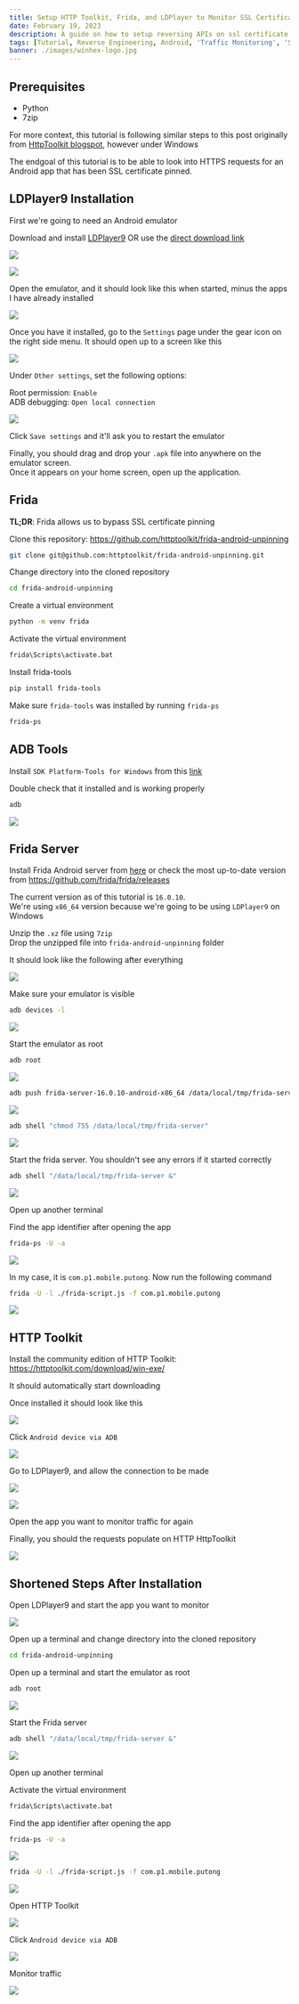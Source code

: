 ```yaml
---
title: Setup HTTP Toolkit, Frida, and LDPlayer to Monitor SSL Certificate Pinned Android Apps
date: February 19, 2023
description: A guide on how to setup reversing APIs on ssl certificate pinned android apps
tags: [Tutorial, Reverse Engineering, Android, 'Traffic Monitoring', 'SSL Pinning']
banner: ./images/winhex-logo.jpg
---
```


## Prerequisites

* Python
* 7zip

For more context, this tutorial is following similar steps to this post originally from [HttpToolkit blogspot](https://httptoolkit.com/blog/frida-certificate-pinning/), however under Windows

The endgoal of this tutorial is to be able to look into HTTPS requests for an Android app that has been SSL certificate pinned.

## LDPlayer9 Installation

First we're going to need an Android emulator

Download and install [LDPlayer9](https://www.ldplayer.net/) OR use the [direct download link](https://ldcdn.ldmnq.com/download/ldad/LDPlayer9.exe?n=LDPlayer9_ens_1001_ld.exe)

![](/assets/images/blog-posts/setup-http-toolkit-frida-and-ldplayer-to-monitor-ssl-pinned-android-apps/1.jpg)

![](/assets/images/blog-posts/setup-http-toolkit-frida-and-ldplayer-to-monitor-ssl-pinned-android-apps/2.png)

Open the emulator, and it should look like this when started, minus the apps I have already installed 

![](/assets/images/blog-posts/setup-http-toolkit-frida-and-ldplayer-to-monitor-ssl-pinned-android-apps/3.png)

Once you have it installed, go to the `Settings` page under the gear icon on the right side menu. It should open up to a screen like this

![](/assets/images/blog-posts/setup-http-toolkit-frida-and-ldplayer-to-monitor-ssl-pinned-android-apps/5.png)

Under `Other settings`, set the following options:

Root permission: `Enable`  
ADB debugging: `Open local connection`

![](/assets/images/blog-posts/setup-http-toolkit-frida-and-ldplayer-to-monitor-ssl-pinned-android-apps/6.png)

Click `Save settings` and it'll ask you to restart the emulator

Finally, you should drag and drop your `.apk` file into anywhere on the emulator screen.  
Once it appears on your home screen, open up the application.

## Frida

**TL;DR**: Frida allows us to bypass SSL certificate pinning

Clone this repository: https://github.com/httptoolkit/frida-android-unpinning

```bash
git clone git@github.com:httptoolkit/frida-android-unpinning.git
```

Change directory into the cloned repository

```bash
cd frida-android-unpinning
```

Create a virtual environment

```bash
python -m venv frida
```

Activate the virtual environment

```bash
frida\Scripts\activate.bat
```

Install frida-tools

```bash
pip install frida-tools
```

Make sure `frida-tools` was installed by running `frida-ps`

```bash
frida-ps
```

## ADB Tools

Install `SDK Platform-Tools for Windows` from this [link](https://developer.android.com/studio/releases/platform-tools#downloads)

Double check that it installed and is working properly

```bash
adb
```

![](/assets/images/blog-posts/setup-http-toolkit-frida-and-ldplayer-to-monitor-ssl-pinned-android-apps/7a.png)

## Frida Server

Install Frida Android server from [here](https://github.com/frida/frida/releases/download/16.0.10/frida-server-16.0.10-android-x86_64.xz) or check the most up-to-date version from https://github.com/frida/frida/releases

The current version as of this tutorial is `16.0.10`.  
We're using `x86_64` version because we're going to be using `LDPlayer9` on Windows  


Unzip the `.xz` file using `7zip`  
Drop the unzipped file into `frida-android-unpinning` folder  

It should look like the following after everything

![](/assets/images/blog-posts/setup-http-toolkit-frida-and-ldplayer-to-monitor-ssl-pinned-android-apps/7.png)

Make sure your emulator is visible 

```bash
adb devices -l
```

![](/assets/images/blog-posts/setup-http-toolkit-frida-and-ldplayer-to-monitor-ssl-pinned-android-apps/8.png)

Start the emulator as root
```bash
adb root
```

![](/assets/images/blog-posts/setup-http-toolkit-frida-and-ldplayer-to-monitor-ssl-pinned-android-apps/9.png)

```bash
adb push frida-server-16.0.10-android-x86_64 /data/local/tmp/frida-server
```

![](/assets/images/blog-posts/setup-http-toolkit-frida-and-ldplayer-to-monitor-ssl-pinned-android-apps/10.png)


```bash
adb shell "chmod 755 /data/local/tmp/frida-server"
```

![](/assets/images/blog-posts/setup-http-toolkit-frida-and-ldplayer-to-monitor-ssl-pinned-android-apps/11.png)


Start the frida server. You shouldn't see any errors if it started correctly

```bash
adb shell "/data/local/tmp/frida-server &"
```

![](/assets/images/blog-posts/setup-http-toolkit-frida-and-ldplayer-to-monitor-ssl-pinned-android-apps/12.png)

Open up another terminal

Find the app identifier after opening the app
```bash
frida-ps -U -a
```

![](/assets/images/blog-posts/setup-http-toolkit-frida-and-ldplayer-to-monitor-ssl-pinned-android-apps/13.png)

In my case, it is `com.p1.mobile.putong`. Now run the following command

```bash
frida -U -l ./frida-script.js -f com.p1.mobile.putong
```

![](/assets/images/blog-posts/setup-http-toolkit-frida-and-ldplayer-to-monitor-ssl-pinned-android-apps/14.png)

## HTTP Toolkit

Install the community edition of HTTP Toolkit: https://httptoolkit.com/download/win-exe/

It should automatically start downloading

Once installed it should look like this

![](/assets/images/blog-posts/setup-http-toolkit-frida-and-ldplayer-to-monitor-ssl-pinned-android-apps/15.png)

Click `Android device via ADB`

![](/assets/images/blog-posts/setup-http-toolkit-frida-and-ldplayer-to-monitor-ssl-pinned-android-apps/16.png)

Go to LDPlayer9, and allow the connection to be made

![](/assets/images/blog-posts/setup-http-toolkit-frida-and-ldplayer-to-monitor-ssl-pinned-android-apps/17.png)

![](/assets/images/blog-posts/setup-http-toolkit-frida-and-ldplayer-to-monitor-ssl-pinned-android-apps/18.png)

Open the app you want to monitor traffic for again

Finally, you should the requests populate on HTTP HttpToolkit

![](/assets/images/blog-posts/setup-http-toolkit-frida-and-ldplayer-to-monitor-ssl-pinned-android-apps/19.png)

## Shortened Steps After Installation

Open LDPlayer9 and start the app you want to monitor

![](/assets/images/blog-posts/setup-http-toolkit-frida-and-ldplayer-to-monitor-ssl-pinned-android-apps/20.png)

Open up a terminal and change directory into the cloned repository

```bash
cd frida-android-unpinning
```

Open up a terminal and start the emulator as root
```bash
adb root
```

![](/assets/images/blog-posts/setup-http-toolkit-frida-and-ldplayer-to-monitor-ssl-pinned-android-apps/9.png)

Start the Frida server

```bash
adb shell "/data/local/tmp/frida-server &"
```

![](/assets/images/blog-posts/setup-http-toolkit-frida-and-ldplayer-to-monitor-ssl-pinned-android-apps/12.png)

Open up another terminal

Activate the virtual environment

```bash
frida\Scripts\activate.bat
```

Find the app identifier after opening the app
```bash
frida-ps -U -a
```

![](/assets/images/blog-posts/setup-http-toolkit-frida-and-ldplayer-to-monitor-ssl-pinned-android-apps/13.png)

```bash
frida -U -l ./frida-script.js -f com.p1.mobile.putong
```

![](/assets/images/blog-posts/setup-http-toolkit-frida-and-ldplayer-to-monitor-ssl-pinned-android-apps/14.png)

Open HTTP Toolkit

![](/assets/images/blog-posts/setup-http-toolkit-frida-and-ldplayer-to-monitor-ssl-pinned-android-apps/15.png)

Click `Android device via ADB`

![](/assets/images/blog-posts/setup-http-toolkit-frida-and-ldplayer-to-monitor-ssl-pinned-android-apps/16.png)

Monitor traffic

![](/assets/images/blog-posts/setup-http-toolkit-frida-and-ldplayer-to-monitor-ssl-pinned-android-apps/19.png)


